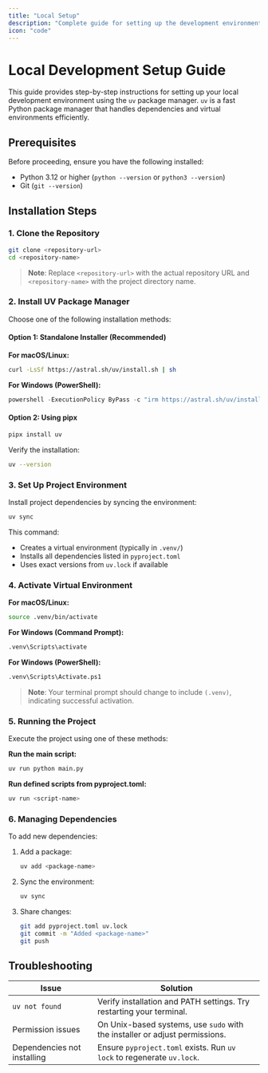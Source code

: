 ```yaml
---
title: "Local Setup"
description: "Complete guide for setting up the development environment"
icon: "code"
---
```


# Local Development Setup Guide

This guide provides step-by-step instructions for setting up your local development environment using the `uv` package manager. `uv` is a fast Python package manager that handles dependencies and virtual environments efficiently.

## Prerequisites

Before proceeding, ensure you have the following installed:
- Python 3.12 or higher (`python --version` or `python3 --version`)
- Git (`git --version`)

## Installation Steps

### 1. Clone the Repository

```bash
git clone <repository-url>
cd <repository-name>
```

> **Note**: Replace `<repository-url>` with the actual repository URL and `<repository-name>` with the project directory name.

### 2. Install UV Package Manager

Choose one of the following installation methods:

#### Option 1: Standalone Installer (Recommended)

**For macOS/Linux:**
```bash
curl -LsSf https://astral.sh/uv/install.sh | sh
```

**For Windows (PowerShell):**
```powershell
powershell -ExecutionPolicy ByPass -c "irm https://astral.sh/uv/install.ps1 | iex"
```

#### Option 2: Using pipx
```bash
pipx install uv
```

Verify the installation:
```bash
uv --version
```

### 3. Set Up Project Environment

Install project dependencies by syncing the environment:
```bash
uv sync
```

This command:
- Creates a virtual environment (typically in `.venv/`)
- Installs all dependencies listed in `pyproject.toml`
- Uses exact versions from `uv.lock` if available

### 4. Activate Virtual Environment

**For macOS/Linux:**
```bash
source .venv/bin/activate
```

**For Windows (Command Prompt):**
```bash
.venv\Scripts\activate
```

**For Windows (PowerShell):**
```bash
.venv\Scripts\Activate.ps1
```

> **Note**: Your terminal prompt should change to include `(.venv)`, indicating successful activation.

### 5. Running the Project

Execute the project using one of these methods:

**Run the main script:**
```bash
uv run python main.py
```

**Run defined scripts from pyproject.toml:**
```bash
uv run <script-name>
```

### 6. Managing Dependencies

To add new dependencies:

1. Add a package:
   ```bash
   uv add <package-name>
   ```

2. Sync the environment:
   ```bash
   uv sync
   ```

3. Share changes:
   ```bash
   git add pyproject.toml uv.lock
   git commit -m "Added <package-name>"
   git push
   ```

## Troubleshooting

| Issue | Solution |
|-------|----------|
| `uv not found` | Verify installation and PATH settings. Try restarting your terminal. |
| Permission issues | On Unix-based systems, use `sudo` with the installer or adjust permissions. |
| Dependencies not installing | Ensure `pyproject.toml` exists. Run `uv lock` to regenerate `uv.lock`. |